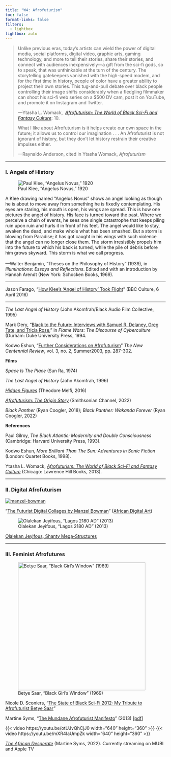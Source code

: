 ```yaml
---
title: "W4: Afrofuturism"
toc: false
format-links: false
filters:
  - lightbox
lightbox: auto
---
```


> Unlike previous eras, today’s artists can wield the power of digital media, social platforms, digital video, graphic arts, gaming technology, and more to tell their stories, share their stories, and connect with audiences inexpensively—a gift from the sci-fi gods, so to speak, that was unthinkable at the turn of the century. The storytelling gatekeepers vanished with the high-speed modem, and for the first time in history, people of color have a greater ability to project their own stories. This tug-and-pull debate over black people controlling their image shifts considerably when a fledgling filmmaker can shoot his sci-fi web series on a $500 DV cam, post it on YouTube, and promote it on Instagram and Twitter.
> 
> ---Ytasha L. Womack,  [_Afrofuturism: The World of Black Sci-Fi and Fantasy Culture_](https://ebookcentral.proquest.com/lib/emerson/reader.action?docID=1381831&ppg=1): 10.
> 
> What I like about Afrofuturism is it helps create our own space in the future; it allows us to control our imagination . . . An Afrofuturist is not ignorant of history, but they don’t let history restrain their creative impulses either.
> 
> ---Raynaldo Anderson, cited in Ytasha Womack, _Afrofuturism_

---

### I. Angels of History

::: {layout="[[49, -2, 49]]"}

![Paul Klee, "Angelus Novus," 1920](../img/angelus-novus.jpg){fig-alt="Paul Klee, Angelus Novus"}

A Klee drawing named “Angelus Novus” shows an angel looking as though he is about to move away from something he is fixedly contemplating. His eyes are staring, his mouth is open, his wings are spread. This is how one pictures the angel of history. His face is turned toward the past. Where we perceive a chain of events, he sees one single catastrophe that keeps piling ruin upon ruin and hurls it in front of his feet. The angel would like to stay, awaken the dead, and make whole what has been smashed. But a storm is blowing from Paradise; it has got caught in his wings with such violence that the angel can no longer close them. The storm irresistibly propels him into the future to which his back is turned, while the pile of debris before him grows skyward. This storm is what we call progress.<br /><br />---Walter Benjamin, "Theses on the Philosophy of History" (1939), in _Illuminations: Essays and Reflections_. Edited and with an introduction by Hannah Arendt (New York: Schocken Books, 1969).

:::

---

Jason Farago, "[How Klee's 'Angel of History' Took Flight](https://www.bbc.com/culture/article/20160401-how-klees-angel-of-history-took-flight)" (BBC Culture, 6 April 2016)

---

_The Last Angel of History_ (John Akomfrah/Black Audio Film Collective, 1995)

Mark Dery, "[Black to the Future: Interviews with Samuel R. Delaney, Greg Tate, and Tricia Rose](https://canvas.emerson.edu/courses/1932613/files/145602338?wrap=1)," in _Flame Wars: The Discourse of Cyberculture_ (Durham: Duke University Press, 1994.

Kodwo Eshun, "[Further Considerations on Afrofuturism](https://canvas.emerson.edu/courses/1932613/files/145602336?wrap=1)" _The New Centennial Review_, vol. 3, no. 2, Summer2003, pp. 287-302.

**Films**

_Space Is The Place_ (Sun Ra, 1974)

_The Last Angel of History_ (John Akomfrah, 1996)

[_Hidden Figures_](https://www.justwatch.com/us/movie/hidden-figures) (Theodore Melfi, 2016)

[_Afrofuturism: The Origin Story_](https://www.smithsonianchannel.com/special/afrofuturism-the-origin-story) (Smithsonian Channel, 2022)

_Black Panther_ (Ryan Coogler, 2018); _Black Panther: Wakanda Forever_ (Ryan Coogler, 2022)

**References**

Paul Gilroy, _The Black Atlantic: Modernity and Double Consciousness_ (Cambridge: Harvard University Press, 1993).

Kodwo Eshun, _More Brilliant Than The Sun: Adventures in Sonic Fiction_ (London: Quartet Books, 1998).

Ytasha L. Womack, [_Afrofuturism: The World of Black Sci-Fi and Fantasy Culture_](https://ebookcentral.proquest.com/lib/emerson/reader.action?docID=1381831&ppg=1) (Chicago: Lawrence Hill Books, 2013).

---

### II. Digital Afrofuturism

 [![manzel-bowman](https://canvas.emerson.edu/courses/1932613/files/145602337/preview)](https://www.manzel.biz/gallery)  

"[The Futurist Digital Collages by Manzel Bowman](https://www.africandigitalart.com/the-futurist-digital-collages-by-manzel-bowman/)" ([African Digital Art](http://africandigitalart.com))

![Olalekan Jeyifous, "Lagos 2180 AD" (2013)](../img/lagos-2180.jpg){fig-align="left"}

[Olalekan Jeyifous, Shanty Mega-Structures](https://jeyifo.us/SMS)

---

### III. Feminist Afrofutures

![Betye Saar, "Black Girl's Window" (1969)](../img/betye-saar.jpg){width="400" fig-align="left" fig-alt="Betye Saar, Black Girl's Window, 1969"}

Nicole D. Sconiers, "[The State of Black Sci-Fi 2012: My Tribute to Afrofuturist Betye Saar](http://nicolesconiers.com/blog/2012/02/20/the-state-of-black-sci-fi-2012-my-tribute-to-afrofuturist-betye-saar/)"

Martine Syms, "[The Mundane Afrofuturist Manifesto](http://thirdrailquarterly.org/martine-syms-the-mundane-afrofuturist-manifesto/)" (2013) [[pdf](https://canvas.emerson.edu/courses/1932613/files/145601589?wrap=1 "thirdrail_spring2014_final_msyms.pdf")]

{{< video https://youtu.be/otUJvQhCjJ0 width="640" height="360" >}}
{{< video https://youtu.be/mXR4IaUmpZk width="640" height="360" >}}

[_The African Desperate_](https://mubi.com/films/the-african-desperate) (Martine Syms, 2022). Currently streaming on MUBI and Apple TV